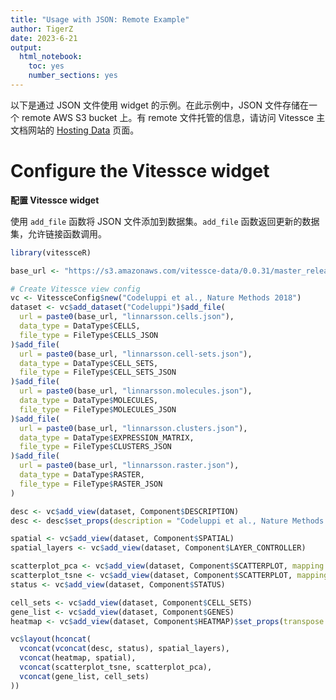 ```yaml
---
title: "Usage with JSON: Remote Example"
author: TigerZ
date: 2023-6-21
output: 
  html_notebook: 
    toc: yes
    number_sections: yes
---
```


以下是通过 JSON 文件使用 widget 的示例。在此示例中，JSON 文件存储在一个 remote AWS S3 bucket 上。有 remote 文件托管的信息，请访问 Vitessce 主文档网站的 [Hosting Data](http://vitessce.io/docs/data-hosting/) 页面。


# Configure the Vitessce widget
**配置 Vitessce widget**

使用 `add_file` 函数将 JSON 文件添加到数据集。`add_file` 函数返回更新的数据集，允许链接函数调用。

```r
library(vitessceR)

base_url <- "https://s3.amazonaws.com/vitessce-data/0.0.31/master_release/linnarsson/"

# Create Vitessce view config
vc <- VitessceConfig$new("Codeluppi et al., Nature Methods 2018")
dataset <- vc$add_dataset("Codeluppi")$add_file(
  url = paste0(base_url, "linnarsson.cells.json"),
  data_type = DataType$CELLS,
  file_type = FileType$CELLS_JSON
)$add_file(
  url = paste0(base_url, "linnarsson.cell-sets.json"),
  data_type = DataType$CELL_SETS,
  file_type = FileType$CELL_SETS_JSON
)$add_file(
  url = paste0(base_url, "linnarsson.molecules.json"),
  data_type = DataType$MOLECULES,
  file_type = FileType$MOLECULES_JSON
)$add_file(
  url = paste0(base_url, "linnarsson.clusters.json"),
  data_type = DataType$EXPRESSION_MATRIX,
  file_type = FileType$CLUSTERS_JSON
)$add_file(
  url = paste0(base_url, "linnarsson.raster.json"),
  data_type = DataType$RASTER,
  file_type = FileType$RASTER_JSON
)

desc <- vc$add_view(dataset, Component$DESCRIPTION)
desc <- desc$set_props(description = "Codeluppi et al., Nature Methods 2018: Spatial organization of the somatosensory cortex revealed by osmFISH.")

spatial <- vc$add_view(dataset, Component$SPATIAL)
spatial_layers <- vc$add_view(dataset, Component$LAYER_CONTROLLER)

scatterplot_pca <- vc$add_view(dataset, Component$SCATTERPLOT, mapping = "PCA")
scatterplot_tsne <- vc$add_view(dataset, Component$SCATTERPLOT, mapping = "t-SNE")
status <- vc$add_view(dataset, Component$STATUS)

cell_sets <- vc$add_view(dataset, Component$CELL_SETS)
gene_list <- vc$add_view(dataset, Component$GENES)
heatmap <- vc$add_view(dataset, Component$HEATMAP)$set_props(transpose = TRUE)

vc$layout(hconcat(
  vconcat(vconcat(desc, status), spatial_layers),
  vconcat(heatmap, spatial),
  vconcat(scatterplot_tsne, scatterplot_pca),
  vconcat(gene_list, cell_sets)
))
```














